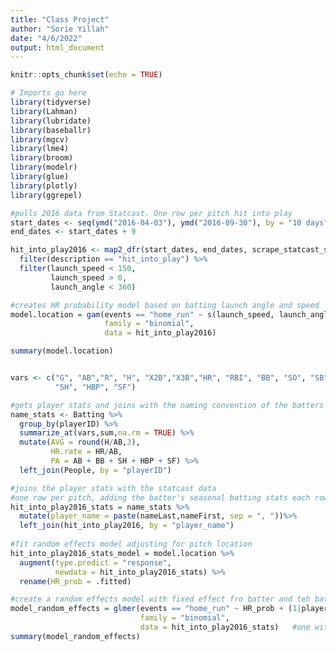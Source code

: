 ```yaml
---
title: "Class Project"
author: "Sorie Yillah"
date: "4/6/2022"
output: html_document
---
```


```r
knitr::opts_chunk$set(echo = TRUE)
```

```r
# Imports go here
library(tidyverse)
library(Lahman)
library(lubridate)
library(baseballr)
library(mgcv)
library(lme4)
library(broom)
library(modelr)
library(glue)
library(plotly)
library(ggrepel)
```

```r
#pulls 2016 data from Statcast. One row per pitch hit into play
start_dates <- seq(ymd("2016-04-03"), ymd("2016-09-30"), by = "10 days")
end_dates <- start_dates + 9

hit_into_play2016 <- map2_dfr(start_dates, end_dates, scrape_statcast_savant) %>% 
  filter(description == "hit_into_play") %>% 
  filter(launch_speed < 150,
         launch_speed > 0,
         launch_angle < 360)


```

```r
#creates HR probability model based on batting launch angle and speed
model.location = gam(events == "home_run" ~ s(launch_speed, launch_angle),
                     family = "binomial",
                     data = hit_into_play2016)

summary(model.location)


vars <- c("G", "AB","R", "H", "X2B","X3B","HR", "RBI", "BB", "SO", "SB",
          "SH", "HBP", "SF")

#gets player stats and joins with the naming convention of the batters
name_stats <- Batting %>%
  group_by(playerID) %>%
  summarize_at(vars,sum,na.rm = TRUE) %>%
  mutate(AVG = round(H/AB,3),
         HR.rate = HR/AB,
         PA = AB + BB + SH + HBP + SF) %>%
  left_join(People, by = "playerID")

#joins the player stats with the statcast data
#one row per pitch, adding the batter's seasonal batting stats each row
hit_into_play2016_stats = name_stats %>%
  mutate(player_name = paste(nameLast,nameFirst, sep = ", "))%>%
  left_join(hit_into_play2016, by = "player_name")
  
#fit random effects model adjusting for pitch location
hit_into_play2016_stats_model = model.location %>%
  augment(type.predict = "response",
          newdata = hit_into_play2016_stats) %>%
  rename(HR_prob = .fitted)

#create a random effects model with fixed effect fro batter and teh batter's BA
model_random_effects = glmer(events == "home_run" ~ HR_prob + (1|player_name) + AVG,
                             family = "binomial",
                             data = hit_into_play2016_stats)   #one with vertical line indicated random effect
summary(model_random_effects)

```

